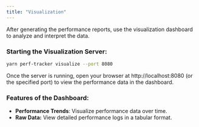 ```yaml
---
title: "Visualization"
---
```


After generating the performance reports, use the visualization dashboard to analyze and interpret the data.

### Starting the Visualization Server:

```bash
yarn perf-tracker visualize --port 8080
```

Once the server is running, open your browser at http://localhost:8080 (or the specified port) to view the performance data in the dashboard.

### Features of the Dashboard:
- **Performance Trends**: Visualize performance data over time.
- **Raw Data:** View detailed performance logs in a tabular format.